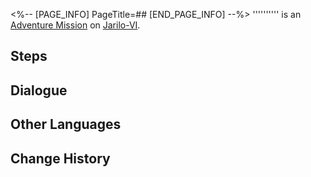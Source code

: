 <%-- [PAGE_INFO]
PageTitle=##
[END_PAGE_INFO] --%>
{{Stub|Dialogue.}}
{{Mission Infobox
|id            = 4040122
|title         = 
|image         = <!--Mission .png-->
|type          = Adventure
|event_name    = 
|chapter       = 
|requirements  = 
* [[Trailblaze Mission]] ''[[Silent Galaxy]]'' completed
* [[Companion Mission]] ''[[Hook's Gift]]'' completed
|summary       = <!--official mission summary from Fate's Atlas-->
|characters    = A More Cunning Child; Children; Cunning Child; Hook; Natasha; Not-Very-Cunning Child; Trailblazer
|startLocation = [[Jarilo-VI]] - [[Boulder Town]]
|world         = Jarilo-VI
|area          = Boulder Town
|prev          = 
|next          = 
|rewards       = Condensed Aether*1; Shield (Item)*20
}}
'''''''''' is an [[Adventure Mission]] on [[Jarilo-VI]].

==Steps==


<!--
==Gameplay Notes==

--><!--
==Trial Character==

-->
==Dialogue==
{{Stub Dialogue}}

{{Dialogue End}}

==Other Languages==
{{Other Languages
|en   = 
|zhs  = 
|zht  = 
|ja   = 
|ko   = 
|es   = 
|fr   = 
|ru   = 
|th   = 
|vi   = 
|de   = 
|id   = 
|pt   = 
}}

==Change History==
{{Change History|1.0}}
